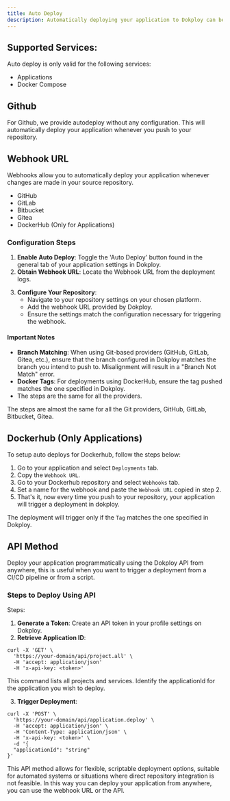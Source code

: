 ```yaml
---
title: Auto Deploy
description: Automatically deploying your application to Dokploy can be achieved through two primary methods using Webhooks or the Dokploy API. Each method supports various platforms and provides a streamlined deployment process.
---
```


## Supported Services:

Auto deploy is only valid for the following services:

- Applications
- Docker Compose

## Github

For Github, we provide autodeploy without any configuration. This will automatically deploy your application whenever you push to your repository.

## Webhook URL

Webhooks allow you to automatically deploy your application whenever changes are made in your source repository.

- GitHub
- GitLab
- Bitbucket
- Gitea
- DockerHub (Only for Applications)



### Configuration Steps

1. **Enable Auto Deploy**: Toggle the 'Auto Deploy' button found in the general tab of your application settings in Dokploy.
2. **Obtain Webhook URL**: Locate the Webhook URL from the deployment logs.

<ImageZoom
  src="/assets/webhook-url.png"
  alt="Webhook URL"
  width={1000}
  height={500}
/>

3. **Configure Your Repository**:
   - Navigate to your repository settings on your chosen platform.
   - Add the webhook URL provided by Dokploy.
   - Ensure the settings match the configuration necessary for triggering the webhook.

<ImageZoom
  src="/assets/webhook-github.png"
  alt="Webhook URL"
  width={1000}
  height={500}
/>

#### Important Notes

- **Branch Matching**: When using Git-based providers (GitHub, GitLab, Gitea, etc.), ensure that the branch configured in Dokploy matches the branch you intend to push to. Misalignment will result in a "Branch Not Match" error.
- **Docker Tags**: For deployments using DockerHub, ensure the tag pushed matches the one specified in Dokploy.
- The steps are the same for all the providers.


<Callout type="info">
    The steps are almost the same for all the Git providers, GitHub, GitLab, Bitbucket, Gitea.
</Callout>


## Dockerhub (Only Applications)

To setup auto deploys for Dockerhub, follow the steps below:

1. Go to your application and select `Deployments` tab.
2. Copy the `Webhook URL`.
3. Go to your Dockerhub repository and select `Webhooks` tab.
4. Set a name for the webhook and paste the `Webhook URL` copied in step 2.
5. That's it, now every time you push to your repository, your application will trigger a deployment in dokploy.

The deployment will trigger only if the `Tag` matches the one specified in Dokploy.

## API Method

Deploy your application programmatically using the Dokploy API from anywhere, this is useful when you want to trigger a deployment from a CI/CD pipeline or from a script.

### Steps to Deploy Using API

Steps:

1. **Generate a Token**: Create an API token in your profile settings on Dokploy.
2. **Retrieve Application ID**:

```http
curl -X 'GET' \
  'https://your-domain/api/project.all' \
  -H 'accept: application/json'
  -H 'x-api-key: <token>'
```

This command lists all projects and services. Identify the applicationId for the application you wish to deploy.

3. **Trigger Deployment**:

```http
curl -X 'POST' \
  'https://your-domain/api/application.deploy' \
  -H 'accept: application/json' \
  -H 'Content-Type: application/json' \
  -H 'x-api-key: <token>' \
  -d '{
  "applicationId": "string"
}'
```

This API method allows for flexible, scriptable deployment options, suitable for automated systems or situations where direct repository integration is not feasible.
In this way you can deploy your application from anywhere, you can use the webhook URL or the API.
